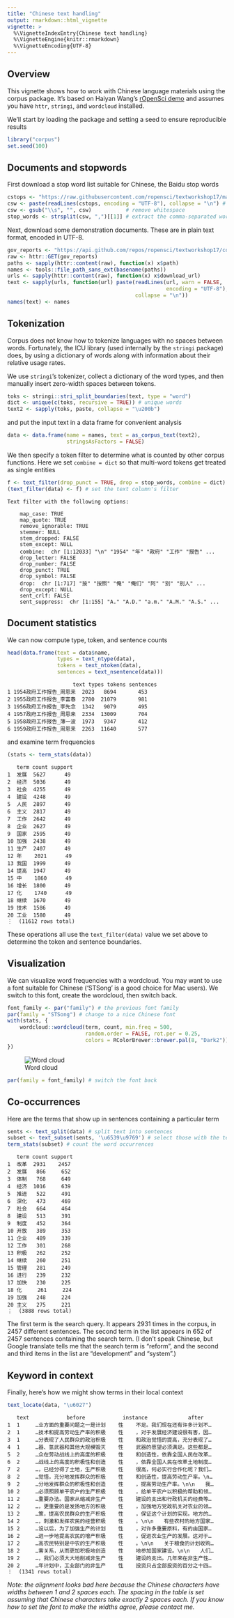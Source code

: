 ```yaml
---
title: "Chinese text handling"
output: rmarkdown::html_vignette
vignette: >
  %\VignetteIndexEntry{Chinese text handling}
  %\VignetteEngine{knitr::rmarkdown}
  %\VignetteEncoding{UTF-8}
---
```




## Overview

This vignette shows how to work with Chinese language materials using the
corpus package.  It's based on Haiyan Wang's [rOpenSci demo](https://github.com/ropensci/textworkshop17/tree/master/demos/chineseDemo)
and assumes you have `httr`, `stringi`, and `wordcloud` installed.

We'll start by loading the package and setting a seed to ensure reproducible
results

```r
library("corpus")
set.seed(100)
```

## Documents and stopwords

First download a stop word list suitable for Chinese, the Baidu stop words

```r
cstops <- "https://raw.githubusercontent.com/ropensci/textworkshop17/master/demos/chineseDemo/ChineseStopWords.txt"
csw <- paste(readLines(cstops, encoding = "UTF-8"), collapse = "\n") # download
csw <- gsub("\\s", "", csw)           # remove whitespace
stop_words <- strsplit(csw, ",")[[1]] # extract the comma-separated words
```
Next, download some demonstration documents. These are in plain text format,
encoded in UTF-8.

```r
gov_reports <- "https://api.github.com/repos/ropensci/textworkshop17/contents/demos/chineseDemo/govReports"
raw <- httr::GET(gov_reports)
paths <- sapply(httr::content(raw), function(x) x$path)
names <- tools::file_path_sans_ext(basename(paths))
urls <- sapply(httr::content(raw), function(x) x$download_url)
text <- sapply(urls, function(url) paste(readLines(url, warn = FALSE,
                                                   encoding = "UTF-8"),
                                         collapse = "\n"))
names(text) <- names
```

## Tokenization

Corpus does not know how to tokenize languages with no spaces between words.
Fortunately, the ICU library (used internally by the `stringi` package) does,
by using a dictionary of words along with information about their relative
usage rates.

We use `stringi`'s tokenizer, collect a dictionary of the word types,
and then manually insert zero-width spaces between tokens.

```r
toks <- stringi::stri_split_boundaries(text, type = "word")
dict <- unique(c(toks, recursive = TRUE)) # unique words
text2 <- sapply(toks, paste, collapse = "\u200b")
```
and put the input text in a data frame for convenient analysis

```r
data <- data.frame(name = names, text = as_corpus_text(text2),
                   stringsAsFactors = FALSE)
```

We then specify a token filter to determine what is counted by other corpus
functions.  Here we set `combine = dict` so that multi-word
tokens get treated as single entities

```r
f <- text_filter(drop_punct = TRUE, drop = stop_words, combine = dict)
(text_filter(data) <- f) # set the text column's filter
```

```
Text filter with the following options:

	map_case: TRUE
	map_quote: TRUE
	remove_ignorable: TRUE
	stemmer: NULL
	stem_dropped: FALSE
	stem_except: NULL
	combine:  chr [1:12033] "\n" "1954" "年" "政府" "工作" "报告" ...
	drop_letter: FALSE
	drop_number: FALSE
	drop_punct: TRUE
	drop_symbol: FALSE
	drop:  chr [1:717] "按" "按照" "俺" "俺们" "阿" "别" "别人" ...
	drop_except: NULL
	sent_crlf: FALSE
	sent_suppress:  chr [1:155] "A." "A.D." "a.m." "A.M." "A.S." ...
```

## Document statistics

We can now compute type, token, and sentence counts

```r
head(data.frame(text = data$name,
                types = text_ntype(data),
                tokens = text_ntoken(data),
                sentences = text_nsentence(data)))
```

```
                     text types tokens sentences
1 1954政府工作报告_周恩来  2023   8694       453
2 1955政府工作报告_李富春  2780  21079       981
3 1956政府工作报告_李先念  1342   9079       495
4 1957政府工作报告_周恩来  2334  13009       704
5 1958政府工作报告_薄一波  1973   9347       412
6 1959政府工作报告_周恩来  2263  11640       577
```
and examine term frequencies

```r
(stats <- term_stats(data))
```

```
   term count support
1  发展  5627      49
2  经济  5036      49
3  社会  4255      49
4  建设  4248      49
5  人民  2897      49
6  主义  2817      49
7  工作  2642      49
8  企业  2627      49
9  国家  2595      49
10 加强  2438      49
11 生产  2407      49
12 年    2021      49
13 我国  1999      49
14 提高  1947      49
15 中    1860      49
16 增长  1800      49
17 化    1740      49
18 继续  1670      49
19 技术  1586      49
20 工业  1580      49
⋮  (11612 rows total)
```
These operations all use the `text_filter(data)` value we set above to determine
the token and sentence boundaries.


## Visualization

We can visualize word frequencies with a wordcloud.  You may want to use a font
suitable for Chinese ('STSong' is a good choice for Mac users). We switch to
this font, create the wordcloud, then switch back.

```r
font_family <- par("family") # the previous font family
par(family = "STSong") # change to a nice Chinese font
with(stats, {
    wordcloud::wordcloud(term, count, min.freq = 500,
                         random.order = FALSE, rot.per = 0.25,
                         colors = RColorBrewer::brewer.pal(8, "Dark2"))
})
```

![Word cloud](chinese-wordcloud-1.png)

```r
par(family = font_family) # switch the font back
```

## Co-occurrences 

Here are the terms that show up in sentences containing a particular
term

```r
sents <- text_split(data) # split text into sentences
subset <- text_subset(sents, '\u6539\u9769') # select those with the term
term_stats(subset) # count the word occurrences
```

```
   term count support
1  改革  2931    2457
2  发展   866     652
3  体制   768     649
4  经济  1016     639
5  推进   522     491
6  深化   473     469
7  社会   664     464
8  建设   513     391
9  制度   452     364
10 开放   389     353
11 企业   489     339
12 工作   301     268
13 积极   262     252
14 继续   260     251
15 管理   281     249
16 进行   239     232
17 加快   230     225
18 化     261     224
19 加强   248     224
20 主义   275     221
⋮  (3888 rows total)
```
The first term is the search query. It appears 2931 times in the corpus,
in 2457 different sentences. The second term in the list appears in
652 of 2457 sentences containing the search term. (I don't speak Chinese,
but Google translate tells me that the search term is "reform", and the
second and third items in the list are "development" and "system".)


## Keyword in context

Finally, here's how we might show terms in their local context

```r
text_locate(data, "\u6027")
```

```
   text            before            instance             after            
1  1     …业方面的重要问题之一是计划    性    不足。我们现在还有许多计划不…
2  1     …技术和提高劳动生产率的积极    性    ，对于发展经济建设很有害，因…
3  1     …分表现了人民群众的政治积极    性    和政治觉悟的提高，充分表现了…
4  1     …器、氢武器和其他大规模毁灭    性    武器的愿望必须满足。这些都是…
5  2     …众在劳动战线上的高度的积极    性    和创造性，依靠全国人民在改革…
6  2     …战线上的高度的积极性和创造    性    ，依靠全国人民在改革土地制度…
7  2     …，已经分得了土地，生产积极    性    很高，何必实行合作化呢？我们…
8  2     …觉悟，充分地发挥群众的积极    性    和创造性，提高劳动生产率。\n…
9  2     …分地发挥群众的积极性和创造    性    ，提高劳动生产率。\n\n　　我…
10 2     …必须照顾单干农户的生产积极    性    ，给单干农户以积极的帮助和领…
11 2     …重要办法。国家从缩减非生产    性    建设的支出和行政机关的经费等…
12 2     …，更重要的是发扬地方的积极    性    ，加强地方党政机关对农业的领…
13 2     …策，提高农民群众的生产积极    性    ，保证这个计划的实现。地方的…
14 2     …，刺激和发挥农民的经营积极    性    。\n\n　　有些农村的地方国家…
15 2     …设以后，为了加强生产的计划    性    ，对许多重要原料，有的由国家…
16 2     …进一步地提高农民的增产积极    性    ，促进农业生产的发展。这对于…
17 2     …高农民特别是中农的生产积极    性    。\n\n　　关于粮食的计划收购…
18 2     …害关系，从而更加积极地创造    性    地参加国家建设。\n\n　　人们…
19 2     …，我们必须大大地削减非生产    性    建设的支出。几年来在非生产性…
20 2     …年计划中，工业部门的非生产    性    投资只占全部投资的百分之十四…
⋮  (1341 rows total)
```
*Note: the alignment looks bad here because the Chinese characters have
widths between 1 and 2 spaces each. The spacing in the table is set assuming
that Chinese characters take exactly 2 spaces each. If you know how to set
the font to make the widths agree, please contact me.*
